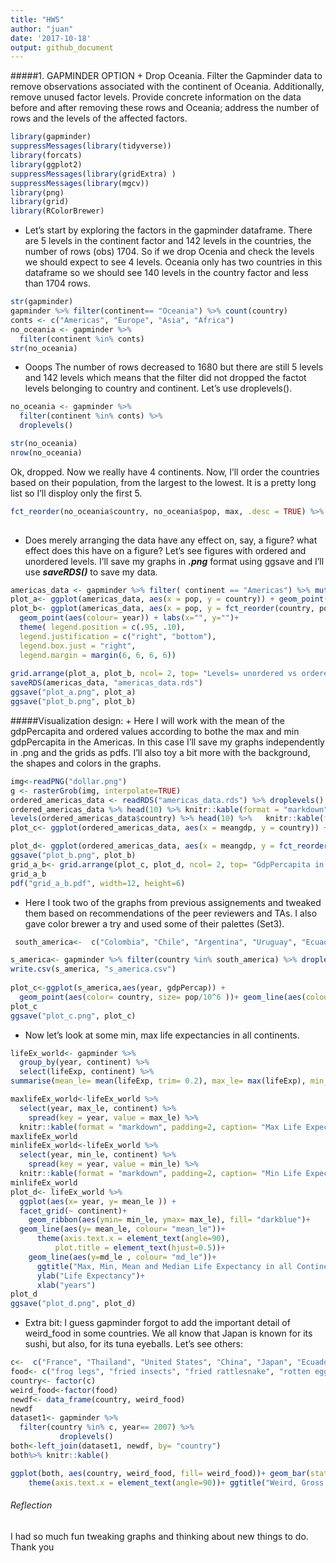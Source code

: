 ```yaml
---
title: "HW5"
author: "juan"
date: '2017-10-18'
output: github_document
---
```

#####1. GAPMINDER OPTION
+ Drop Oceania. Filter the Gapminder data to remove observations associated with the continent of Oceania. Additionally, remove unused factor levels. Provide concrete information on the data before and after removing these rows and Oceania; address the number of rows and the levels of the affected factors.

```r
library(gapminder)
suppressMessages(library(tidyverse))
library(forcats)
library(ggplot2)
suppressMessages(library(gridExtra) )
suppressMessages(library(mgcv))
library(png)
library(grid)
library(RColorBrewer)

```

+ Let's start by exploring the factors in the gapminder dataframe. There are 5 levels in the continent factor and 142 levels in the countries, the number of rows (obs) 1704. So if we drop Ocenia and check the levels we should expect to see 4 levels. Oceania only has two countries in this dataframe so we should see 140 levels in the country factor and less than 1704 rows.
```r
str(gapminder)
gapminder %>% filter(continent== "Oceania") %>% count(country)
conts <- c("Americas", "Europe", "Asia", "Africa")
no_oceania <- gapminder %>%
  filter(continent %in% conts)
str(no_oceania)
```


+ Ooops The number of rows decreased to 1680 but there are still 5 levels and 142 levels which means that the filter did not dropped the factot levels belonging to country and continent.  Let's use  droplevels().

```r
no_oceania <- gapminder %>%
  filter(continent %in% conts) %>% 
  droplevels() 

str(no_oceania)
nrow(no_oceania)
```

Ok, dropped. Now we really have 4 continents. Now, I'll order the countries based on their population, from the largest to the lowest. It is a pretty long list so I'll disploy only the first 5. 
```r
fct_reorder(no_oceania$country, no_oceania$pop, max, .desc = TRUE) %>% levels() %>% head()
  
```

+ Does merely arranging the data have any effect on, say, a figure? what effect does this have on a figure?
Let's see figures with ordered and unordered levels. I'll save my graphs in ***.png*** format using ggsave and I'll use ***saveRDS()*** to save my data. 
```r
americas_data <- gapminder %>% filter( continent == "Americas") %>% mutate(pop= pop/10^6) 
plot_a<- ggplot(americas_data, aes(x = pop, y = country)) + geom_point(aes(colour= year))+ labs(x="", y="")+ guides(colour= FALSE)
plot_b<- ggplot(americas_data, aes(x = pop, y = fct_reorder(country, pop))) +
  geom_point(aes(colour= year)) + labs(x="", y="")+ 
  theme( legend.position = c(.95, .10),
  legend.justification = c("right", "bottom"),
  legend.box.just = "right",
  legend.margin = margin(6, 6, 6, 6))
  
grid.arrange(plot_a, plot_b, ncol= 2, top= "Levels= unordered vs ordered", left= "countries", bottom= "Population in Millions")
saveRDS(americas_data, "americas_data.rds")
ggsave("plot_a.png", plot_a)
ggsave("plot_b.png", plot_b)
```

#####Visualization design: 
+ Here I will work with the  mean of the gdpPercapita and ordered values according to bothe the max and min gdpPercapita in the Americas. In this case I'll save my graphs independently in .png and the grids as pdfs. I'll also toy a bit more with the background, the shapes and colors in the graphs.

```r
img<-readPNG("dollar.png")
g <- rasterGrob(img, interpolate=TRUE)
ordered_americas_data <- readRDS("americas_data.rds") %>% droplevels() %>% group_by(country)  %>%   summarise(meangdp= mean(gdpPercap), maxgdp = max(gdpPercap), mingdp = min(gdpPercap)) %>% mutate(country = fct_reorder(country, mingdp, min))
ordered_americas_data %>% head(10) %>% knitr::kable(format = "markdown", padding=2, caption= "default alphabetical order")
levels(ordered_americas_data$country) %>% head(10) %>%   knitr::kable(format = "markdown", padding=2, col.names =  "reordered based on mingdp")
plot_c<- ggplot(ordered_americas_data, aes(x = meangdp, y = country)) + geom_point(aes(mingdp), colour= "orangered4", size= 5, shape= "-")+ geom_point(aes(maxgdp), colour= "darkgreen", size= 5, shape= "+")+ labs(y= "", x= "")+ ggtitle(" Ordered by Mingdp(-)")+ annotation_custom(g, xmin=-Inf, xmax=Inf, ymin=-Inf, ymax=Inf)

plot_d<- ggplot(ordered_americas_data, aes(x = meangdp, y = fct_reorder(country, maxgdp))) + geom_point(aes(mingdp), colour= "orangered4", size= 5, shape= "-")+ geom_point(aes(maxgdp), colour= "darkgreen", size= 5, shape= "+")+ labs(y= "", x= "")+ ggtitle("Ordered by Maxgdp(+)")+ annotation_custom(g, xmin=-Inf, xmax=Inf, ymin=-Inf, ymax=Inf)
ggsave("plot_b.png", plot_b)
grid_a_b<- grid.arrange(plot_c, plot_d, ncol= 2, top= "GdpPercapita in America ordered by the Maximun and the Minimun", left= "countries", bottom= "gdpPercapita")
grid_a_b
pdf("grid_a_b.pdf", width=12, height=6)


```

+ Here I took two of the graphs from previous assignements and tweaked them based on recommendations of the peer reviewers and TAs. I also gave color brewer a try and used some of their palettes (Set3).

```r
 south_america<-  c("Colombia", "Chile", "Argentina", "Uruguay", "Ecuador", "Bolivia", "Paraguay", "Peru", "Brazil", "Venezuela")

s_america<- gapminder %>% filter(country %in% south_america) %>% droplevels() %>%  group_by(country)
write.csv(s_america, "s_america.csv") 
 
plot_c<-ggplot(s_america,aes(year, gdpPercap)) +
  geom_point(aes(color= country, size= pop/10^6 ))+ geom_line(aes(colour= country))+ scale_size_continuous("Population in Millions") + scale_colour_manual(values=brewer.pal(n=10, "Set3"))
plot_c
ggsave("plot_c.png", plot_c)
```
+ Now let's look at some min, max life expectancies in all continents.

```r
lifeEx_world<- gapminder %>%
  group_by(year, continent) %>% 
  select(lifeExp, continent) %>% 
summarise(mean_le= mean(lifeExp, trim= 0.2), max_le= max(lifeExp), min_le= min(lifeExp), md_le= median(lifeExp)) 

maxlifeEx_world<-lifeEx_world %>% 
  select(year, max_le, continent) %>% 
    spread(key = year, value = max_le) %>% 
  knitr::kable(format = "markdown", padding=2, caption= "Max Life Expectancy per year in all Countries")
maxlifeEx_world
minlifeEx_world<-lifeEx_world %>% 
  select(year, min_le, continent) %>% 
    spread(key = year, value = min_le) %>% 
  knitr::kable(format = "markdown", padding=2, caption= "Min Life Expectancy per year in all Countries")
minlifeEx_world
plot_d<- lifeEx_world %>% 
  ggplot(aes(x= year, y= mean_le )) +
  facet_grid(~ continent)+
    geom_ribbon(aes(ymin= min_le, ymax= max_le), fill= "darkblue")+
  geom_line(aes(y= mean_le, colour= "mean_le"))+
      theme(axis.text.x = element_text(angle=90),
          plot.title = element_text(hjust=0.5))+
    geom_line(aes(y=md_le , colour= "md_le"))+
      ggtitle("Max, Min, Mean and Median Life Expectancy in all Continents")+
      ylab("Life Expectancy")+
      xlab("years")
plot_d
ggsave("plot_d.png", plot_d)
```
 + Extra bit: I guess gapminder forgot to add the important detail of weird_food in some countries. We all know that Japan is known for its sushi, but also, for its tuna eyeballs. Let's see others:
 
```r
c<-  c("France", "Thailand", "United States", "China", "Japan", "Ecuador", "Cambodia", "Philippines", "Mexico", "Australia")
food<- c("frog legs", "fried insects", "fried rattlesnake", "rotten eggs", "tuna eyeballs", "guinea pig", "fried spider", "fertilized egg", "insect eggs", "grubs")
country<- factor(c)
weird_food<-factor(food)
newdf<- data_frame(country, weird_food)
newdf
dataset1<- gapminder %>%
  filter(country %in% c, year== 2007) %>%
           droplevels() 
both<-left_join(dataset1, newdf, by= "country")
both%>% knitr::kable()

ggplot(both, aes(country, weird_food, fill= weird_food))+ geom_bar(stat= "identity", colour= "black")+ scale_fill_manual(values=brewer.pal(n=10, "Paired"))+ labs(x="", y= "") +
    theme(axis.text.x = element_text(angle=90))+ ggtitle("Weird, Gross and Tasty")

```

###### Reflection

I had so much fun tweaking graphs and thinking about new things to do. Thank you





